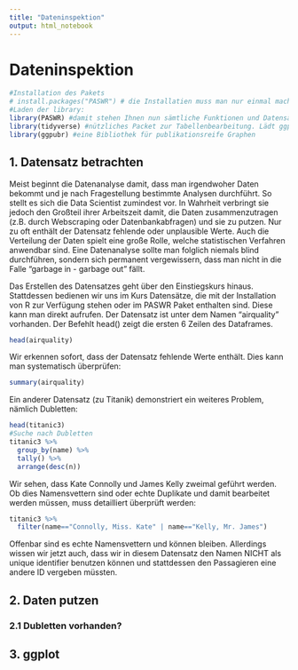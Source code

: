 ```yaml
---
title: "Dateninspektion"
output: html_notebook
---
```


# Dateninspektion

```r
#Installation des Pakets
# install.packages("PASWR") # die Installatien muss man nur einmal machen
#Laden der library:
library(PASWR) #damit stehen Ihnen nun sämtliche Funktionen und Datensätze dieser Bibliothek zur Verfügung 
library(tidyverse) #nützliches Packet zur Tabellenbearbeitung. Lädt ggplot2, eine sehr mächtige Graphikbibliothek 
library(ggpubr) #eine Bibliothek für publikationsreife Graphen
```

## 1. Datensatz betrachten

Meist beginnt die Datenanalyse damit, dass man irgendwoher Daten bekommt und je nach Fragestellung bestimmte Analysen durchführt. So stellt es sich die Data Scientist zumindest vor. In Wahrheit verbringt sie jedoch den Großteil ihrer Arbeitszeit damit, die Daten zusammenzutragen (z.B. durch Webscraping oder Datenbankabfragen) und sie zu putzen. Nur zu oft enthält der Datensatz fehlende oder unplausible Werte. Auch die Verteilung der Daten spielt eine große Rolle, welche statistischen Verfahren anwendbar sind. Eine Datenanalyse sollte man folglich niemals blind durchführen, sondern sich permanent vergewissern, dass man nicht in die Falle "garbage in - garbage out" fällt. 

Das Erstellen des Datensatzes geht über den Einstiegskurs hinaus. Stattdessen bedienen wir uns im Kurs Datensätze, die mit der Installation von R zur Verfügung stehen oder im PASWR Paket enthalten sind. Diese kann man direkt aufrufen. Der Datensatz ist unter dem Namen "airquality" vorhanden. Der Befehlt head() zeigt die ersten 6 Zeilen des Dataframes.

```r
head(airquality)
```

Wir erkennen sofort, dass der Datensatz fehlende Werte enthält. Dies kann man systematisch überprüfen:

```r
summary(airquality)
```

Ein anderer Datensatz (zu Titanik) demonstriert ein weiteres Problem, nämlich Dubletten:
```r
head(titanic3)
#Suche nach Dubletten
titanic3 %>%
  group_by(name) %>%
  tally() %>%
  arrange(desc(n))
```
Wir sehen, dass Kate Connolly und James Kelly zweimal geführt werden. Ob dies Namensvettern sind oder echte Duplikate und damit bearbeitet werden müssen, muss detailliert überprüft werden:

```r
titanic3 %>%
  filter(name=="Connolly, Miss. Kate" | name=="Kelly, Mr. James")
```
Offenbar sind es echte Namensvettern und können bleiben. Allerdings wissen wir jetzt auch, dass wir in diesem Datensatz den Namen NICHT als unique identifier benutzen können und stattdessen den Passagieren eine andere ID vergeben müssten.

## 2. Daten putzen

### 2.1 Dubletten vorhanden?



## 3. ggplot
